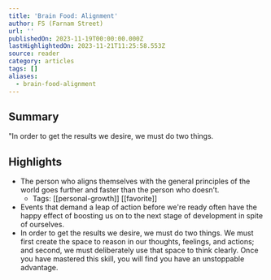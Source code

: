 ```yaml
---
title: 'Brain Food: Alignment'
author: FS (Farnam Street)
url: ''
publishedOn: 2023-11-19T00:00:00.000Z
lastHighlightedOn: 2023-11-21T11:25:58.553Z
source: reader
category: articles
tags: []
aliases:
  - brain-food-alignment
---
```

## Summary

"In order to get the results we desire, we must do two things.

## Highlights
- The person who aligns themselves with the general principles of the world goes further and faster than the person who doesn’t.
    - Tags: [[personal-growth]] [[favorite]] 
- Events that demand a leap of action before we're ready often have the happy effect of boosting us on to the next stage of development in spite of ourselves.
- In order to get the results we desire, we must do two things. We must first create the space to reason in our thoughts, feelings, and actions; and second, we must deliberately use that space to think clearly. Once you have mastered this skill, you will find you have an unstoppable advantage.
